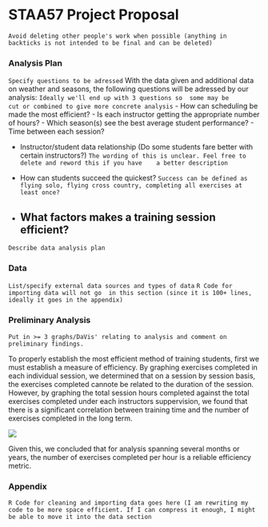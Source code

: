 # STAA57 Project Proposal
`Avoid deleting other people's work when possible (anything in backticks is not intended to be final and can be deleted)`

### Analysis Plan
`Specify questions to be adressed`
With the data given and additional data on weather and seasons, the following questions will be adressed by our analysis: `Ideally we'll end up with 3 questions so  some may be      cut or combined to give more concrete analysis`
  - How can scheduling be made the most efficient?
    - Is each instructor getting the appropriate number of hours?
    - Which season(s) see the best average student performance?
    - Time between each session?
    
  - Instructor/student data relationship (Do some students fare better with certain instructors?) `The wording of this is unclear. Feel free to delete and reword this if you have    a better description`
  
  - How can students succeed the quickest?  `Success can be defined as flying solo, flying cross country, completing all exercises at least once?`
  
  - What factors makes a training session efficient?
    - 

`Describe data analysis plan`

### Data
`List/specify external data sources and types of data`
`R Code for importing data will not go  in this section (since it is 100+ lines, ideally it goes in the appendix)`

### Preliminary Analysis
`Put in >= 3 graphs/DaVis' relating to analysis and comment on preliminary findings.`

To properly establish the  most efficient method of training students, first we must establish a measure of efficiency. By graphing exercises completed in each individual session, we determined that on a session by session basis, the exercises completed cannote be related to the duration of the session. However, by graphing the total session hours completed against the total exercises completed under each instructors suppervision, we found that there is a significant correlation between training time and the number of exercises completed in the long term.

![](img/Exercises_Vs_Duration.png)

Given this, we concluded that for analysis spanning several months or years, the number of exercises completed per hour is a reliable efficiency metric.

### Appendix
`R Code for cleaning and importing data goes here (I am rewriting my code to be more space efficient. If I can compress it enough, I might be able to move it into the data section`
